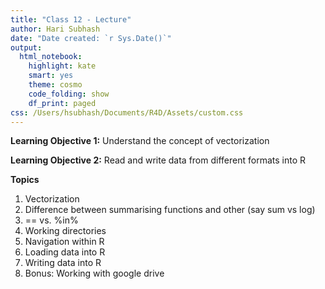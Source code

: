 ```yaml
---
title: "Class 12 - Lecture"
author: Hari Subhash
date: "Date created: `r Sys.Date()`"
output:
  html_notebook:
    highlight: kate
    smart: yes
    theme: cosmo
    code_folding: show
    df_print: paged
css: /Users/hsubhash/Documents/R4D/Assets/custom.css
---
```


**Learning Objective 1:** Understand the concept of vectorization

**Learning Objective 2:** Read and write data from different formats into R

**Topics**

1. Vectorization
2. Difference between summarising functions and other (say sum vs log)
3. == vs. %in%
4. Working directories
5. Navigation within R
6. Loading data into R
7. Writing data into R
8. Bonus: Working with google drive

